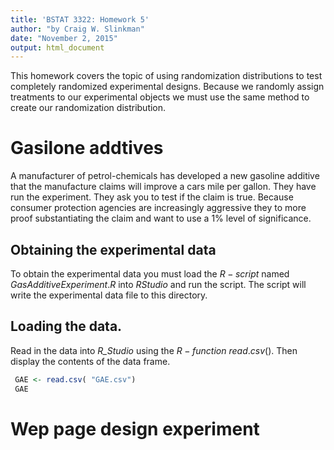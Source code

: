 ```yaml
---
title: 'BSTAT 3322: Homework 5'
author: "by Craig W. Slinkman"
date: "November 2, 2015"
output: html_document
---
```


This homework covers the topic of using randomization distributions to test completely randomized experimental designs.  Because we randomly assign treatments to our experimental objects we must use the same method to create our randomization distribution.

# Gasilone addtives 
A manufacturer of petrol-chemicals has developed a new gasoline additive that the manufacture claims will improve a cars mile per gallon.  They have run the experiment. They ask you to test if the claim is true.  Because consumer protection agencies are increasingly aggressive they  to more proof substantiating the claim and want to use a 1% level of significance.

## Obtaining the experimental data
To obtain the experimental data you must load the $R-script$ named $GasAdditiveExperiment.R$ into _RStudio_ and run the script.  The script will write the experimental data file to this directory.

## Loading the data.
Read in the data into _R_Studio_ using the $R-function$ $read.csv()$.  Then display the contents of the data frame.

```r

 GAE <- read.csv( "GAE.csv")
 GAE
```



# Wep page design experiment